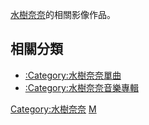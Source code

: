 [[水樹奈奈|水樹奈奈]]的相關影像作品。

== 相關分類 ==
* [[:Category:水樹奈奈單曲|:Category:水樹奈奈單曲]]
* [[:Category:水樹奈奈音樂專輯|:Category:水樹奈奈音樂專輯]]

{{DEFAULTSORT:Mizuki Nana}}
[[Category:水樹奈奈|Category:水樹奈奈]]
[[Category:各演出者影像作品|M]]